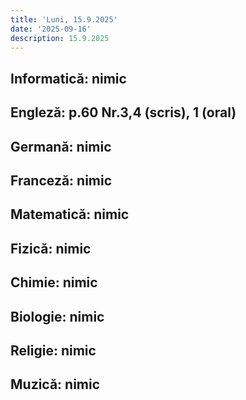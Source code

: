 ```yaml
---
title: 'Luni, 15.9.2025'
date: '2025-09-16'
description: 15.9.2025
---
```


## Informatică: nimic

## Engleză: p.60 Nr.3,4 (scris), 1 (oral)

## Germană: nimic

## Franceză: nimic

## Matematică: nimic

## Fizică: nimic

## Chimie: nimic

## Biologie: nimic

## Religie: nimic

## Muzică: nimic
